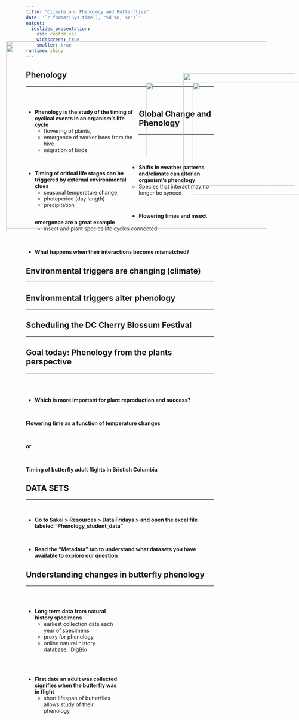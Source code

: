 ```yaml
---
title: "Climate and Phenology and Butterflies"
date: '`r format(Sys.time(), "%d %B, %Y")`'
output: 
  ioslides_presentation:
    css: custom.css
    widescreen: true
    smaller: true
runtime: shiny
---
```


## Phenology
<hr>
<br/>

<div style="float: left; width: 60%;">

* **Phenology is the study of the timing of cyclical events in an organism's life cycle**
    + flowering of plants, 
    + emergence of worker bees from the hive
    + migration of birds

<br/>

* **Timing of critical life stages can be triggered by external environmental clues**
    + seasonal temperature change,
    + photoperiod (day length)
    + precipitation
</div>

<IMG STYLE="position:absolute; TOP:250px; LEFT:650px; WIDTH:300px; HEIGHT:300px" SRC="images/aboriginal_calendar.jpg">
    
## Global Change and Phenology
<hr>
<br/>
<br/>
<br/>

* **Shifts in weather patterns and/climate can alter an organism's phenology** 
    + Species that interact may no longer be synced

<br/>

* **Flowering times and insect emergence are a great example**
    + insect and plant species life cycles connected

<br/>

* **What happens when their interactions become mismatched?**

## Environmental triggers are changing (climate)
<hr>

<IMG STYLE="position:absolute; TOP:165px; LEFT:175px; WIDTH:700px; HEIGHT:500px" SRC="images/springtime.jpg">

## Environmental triggers alter phenology
<hr>

<IMG STYLE="position:absolute; TOP:175px; LEFT:175px; WIDTH:700px; HEIGHT:500px" SRC="images/bloomdate.png">

## Scheduling the DC Cherry Blossum Festival
<hr>

<IMG STYLE="position:absolute; TOP:175px; LEFT:175px; WIDTH:700px; HEIGHT:500px" SRC="images/cherrytime.png">
    
## Goal today: Phenology from the plants perspective
<hr>
<br/>
<br/>

* **Which is more important for plant reproduction and success?**

<br/>

**Flowering time as a function of temperature changes**
  
  <br/>
  
**or**

<br/>

**Timing of butterfly adult flights in Bristish Columbia**

<IMG STYLE="position:absolute; TOP:275px; LEFT:675px; WIDTH:300px; HEIGHT:300px" SRC="images/butterfly_emerge.jpg">

## DATA SETS
<hr>
<br/>

* **Go to Sakai > Resources > Data Fridays > and open the excel file labeled “Phenology_student_data"**

<br/>

* **Read the “Metadata” tab to understand what datasets you have available to explore our question**

## Understanding changes in butterfly phenology
<hr>
<br/>

<div style="float: left; width: 50%;">

* **Long term data from natural history specimens**
    + earliest collection date each year of specimens
    + proxy for phenology 
    + online natural history database, iDigBio

<br/>
<br/>

* **First date an adult was collected signifies when the butterfly was in flight**
    + short lifespan of butterflies allows study of their phenology
</div>

<IMG STYLE="position:absolute; TOP:275px; LEFT:550px; WIDTH:450px; HEIGHT:200px" SRC="images/butterfly_collect.jpg">
